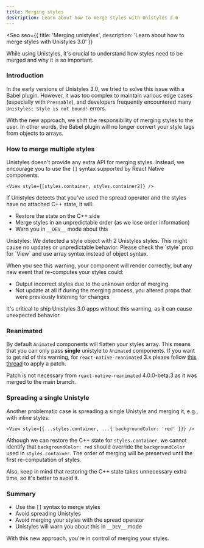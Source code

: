 ```yaml
---
title: Merging styles
description: Learn about how to merge styles with Unistyles 3.0
---
```



<Seo
    seo={{
        title: 'Merging unistyles',
        description: 'Learn about how to merge styles with Unistyles 3.0'
    }}
>

While using Unistyles, it's crucial to understand how styles need to be merged and why it is so important.

### Introduction

In the early versions of Unistyles 3.0, we tried to solve this issue with a Babel plugin. However, it was too complex to maintain various edge cases (especially with `Pressable`), and developers frequently encountered many `Unistyles: Style is not bound!` errors.

With the new approach, we shift the responsibility of merging styles to the user. In other words, the Babel plugin will no longer convert your style tags from objects to arrays.

### How to merge multiple styles

Unistyles doesn't provide any extra API for merging styles. Instead, we encourage you to use the `[]` syntax supported by React Native components.

```tsx
<View style={[styles.container, styles.container2]} />
```

If Unistyles detects that you've used the spread operator and the styles have no attached C++ state, it will:
- Restore the state on the C++ side
- Merge styles in an unpredictable order (as we lose order information)
- Warn you in `__DEV__` mode about this

<Aside title="Example error" type="caution">
Unistyles: We detected a style object with 2 Unistyles styles. This might cause no updates or unpredictable behavior. Please check the `style` prop for `View` and use array syntax instead of object syntax.
</Aside>

When you see this warning, your component will render correctly, but any new event that re-computes your styles could:
- Output incorrect styles due to the unknown order of merging
- Not update at all if during the merging process, you altered props that were previously listening for changes

It's critical to ship Unistyles 3.0 apps without this warning, as it can cause unexpected behavior.

### Reanimated

By default `Animated` components will flatten your styles array. This means that you can only pass **single** unistyle to `Animated` components.
If you want to get rid of this warning, for `react-native-reanimated` 3.x please follow [this thread](https://github.com/jpudysz/react-native-unistyles/issues/512) to apply a patch.

Patch is not necessary from `react-native-reanimated` 4.0.0-beta.3 as it was merged to the main branch.

### Spreading a single Unistyle

Another problematic case is spreading a single Unistyle and merging it, e.g., with inline styles:

```tsx
<View style={{...styles.container, ...{ backgroundColor: 'red' }}} />
```

Although we can restore the C++ state for `styles.container`, we cannot identify that `backgroundColor: red` should override the `backgroundColor` used in `styles.container`. The order of merging will be preserved until the first re-computation of styles.

Also, keep in mind that restoring the C++ state takes unnecessary extra time, so it's better to avoid it.

### Summary

- Use the `[]` syntax to merge styles
- Avoid spreading Unistyles
- Avoid merging your styles with the spread operator
- Unistyles will warn you about this in `__DEV__` mode

With this new approach, you're in control of merging your styles.

</Seo>
